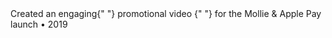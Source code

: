 
<Caption maxWidth={300}>
  Created an engaging{" "}
  <InlineA
    href="https://www.youtube.com/watch?v=2O-V3vh7_gY"
    target="_blank"
    rel="nofollow noopener noreferrer"
  >
    promotional video
  </InlineA>{" "}
  for the Mollie & Apple Pay launch • 2019
</Caption>
